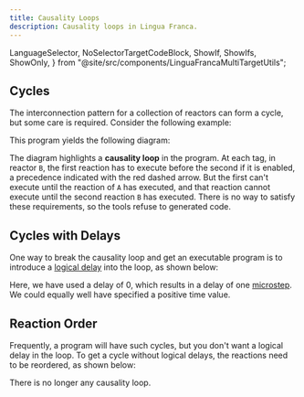 ```yaml
---
title: Causality Loops
description: Causality loops in Lingua Franca.
---
```


  LanguageSelector,
  NoSelectorTargetCodeBlock,
  ShowIf,
  ShowIfs,
  ShowOnly,
} from "@site/src/components/LinguaFrancaMultiTargetUtils";

<LanguageSelector c cpp py rs ts />

## Cycles

The interconnection pattern for a collection of reactors can form a cycle, but
some care is required. Consider the following example:


<NoSelectorTargetCodeBlock
  c={C_Cycle}
  cpp={Cpp_Cycle}
  py={Py_Cycle}
  rs={Rs_Cycle}
  ts={TS_Cycle}
  lf
/>

This program yields the following diagram:


<CycleSVG title="Lingua Franca diagram: Cycle" role="img" width="400" />

The diagram highlights a **causality loop** in the program. At each tag, in
reactor `B`, the first reaction has to execute before the second if it is
enabled, a precedence indicated with the red dashed arrow. But the first can't
execute until the reaction of `A` has executed, and that reaction cannot execute
until the second reaction `B` has executed. There is no way to satisfy these
requirements, so the tools refuse to generated code.

## Cycles with Delays

One way to break the causality loop and get an executable program is to
introduce a
[logical delay](../writing-reactors/composing-reactors.mdx#connections-with-logical-delays)
into the loop, as shown below:


<NoSelectorTargetCodeBlock
  c={C_CycleWithDelay}
  cpp={Cpp_CycleWithDelay}
  py={Py_CycleWithDelay}
  rs={Rs_CycleWithDelay}
  ts={TS_CycleWithDelay}
  lf
/>


<CycleWithDelaySVG
  title="Lingua Franca diagram: CycleWithDelay"
  role="img"
  width="400"
/>

Here, we have used a delay of 0, which results in a delay of one
[microstep](../writing-reactors/superdense-time.mdx). We could equally well have
specified a positive time value.

## Reaction Order

Frequently, a program will have such cycles, but you don't want a logical delay
in the loop. To get a cycle without logical delays, the reactions need to be
reordered, as shown below:


<NoSelectorTargetCodeBlock
  c={C_CycleReordered}
  cpp={Cpp_CycleReordered}
  py={Py_CycleReordered}
  rs={Rs_CycleReordered}
  ts={TS_CycleReordered}
  lf
/>


<CycleReorderedSVG
  title="Lingua Franca diagram: CycleReordered"
  role="img"
  width="400"
/>

There is no longer any causality loop.
